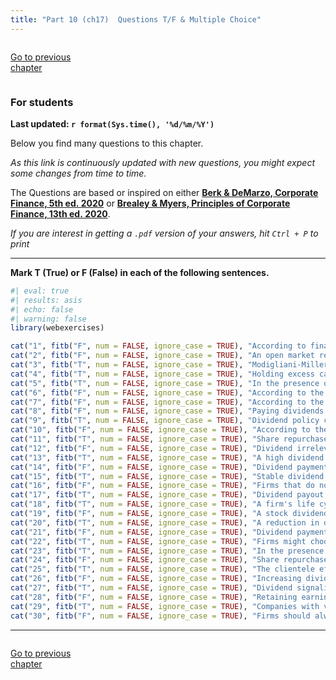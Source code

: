 ```yaml
---
title: "Part 10 (ch17)  Questions T/F & Multiple Choice"
---
```



::: {style="display: flex; justify-content: space-between; width: 100%;"}
[Go to previous chapter](p9tf.qmd){.btn .btn-primary role="button" data-toggle="tool" style="margin-right: 430px;"}
:::                
         

::: {.callout-warning}
### For students

**Last updated: `r format(Sys.time(), '%d/%m/%Y')`  **

Below you find many questions to this chapter. 

*As this link is continuously updated with new questions, you might expect some changes from time to time.*

The Questions are based or inspired on either [**Berk & DeMarzo, Corporate Finance, 5th ed. 2020**](https://www.amazon.com.br/Corporate-Finance-Global-Jonathan-Berk/dp/1292304154) or 
[**Brealey & Myers, Principles of Corporate Finance, 13th ed. 2020**](https://www.amazon.com.br/Principles-Corporate-Finance-Richard-Brealey/dp/1260565556/ref=sr_1_3?refinements=p_27%3ABrealey+Myers&s=books&sr=1-3).

*If you are interest in getting a `.pdf` version of your answers, hit `Ctrl + P` to print*

:::
___


**Mark T (True) or F (False) in each of the following sentences.**

::: {.webex-check .webex-box}

```r
#| eval: true
#| results: asis
#| echo: false
#| warning: false
library(webexercises)

cat("1", fitb("F", num = FALSE, ignore_case = TRUE), "According to financial theory, retaining earnings and not paying dividends is always the most value-maximizing approach for a company.", "\n\n")
cat("2", fitb("F", num = FALSE, ignore_case = TRUE), "An open market repurchase allows a company to buy back its own shares directly from shareholders at a specific price.", "\n\n")
cat("3", fitb("T", num = FALSE, ignore_case = TRUE), "Modigliani-Miller theorem suggests that dividend policy is irrelevant in a world of perfect capital markets, as it doesn't affect the overall value of the firm.", "\n\n")
cat("4", fitb("T", num = FALSE, ignore_case = TRUE), "Holding excess cash in a firm can lead to inefficiencies and agency costs, which may be reduced by paying out dividends or engaging in share repurchases.", "\n\n")
cat("5", fitb("T", num = FALSE, ignore_case = TRUE), "In the presence of asymmetric information between managers and shareholders, payout decisions may serve as signals of the firm's future prospects. Managers with better information may strategically set a firm's payout to communicate their private knowledge to the market.", "\n\n")
cat("6", fitb("F", num = FALSE, ignore_case = TRUE), "According to the dividend signaling hypothesis, when a company increases its dividend payments, it generally signals that it expects lower future earnings.", "\n\n")
cat("7", fitb("F", num = FALSE, ignore_case = TRUE), "According to the Modigliani-Miller theorem, in the absence of taxes, dividend policy has a significant impact on a firm's overall value.", "\n\n")
cat("8", fitb("F", num = FALSE, ignore_case = TRUE), "Paying dividends reduces a firm's retained earnings, but it does not affect its cash reserves.", "\n\n")
cat("9", fitb("T", num = FALSE, ignore_case = TRUE), "Dividend policy can signal management's confidence in the firm's future earnings to the market.", "\n\n")
cat("10", fitb("F", num = FALSE, ignore_case = TRUE), "According to the bird-in-the-hand theory, investors are indifferent between dividends and capital gains.", "\n\n")
cat("11", fitb("T", num = FALSE, ignore_case = TRUE), "Share repurchases can increase earnings per share (EPS) by reducing the number of shares outstanding.", "\n\n")
cat("12", fitb("F", num = FALSE, ignore_case = TRUE), "Dividend irrelevance theory states that the choice between paying dividends and retaining earnings affects a firm's stock price in a perfect market.", "\n\n")
cat("13", fitb("T", num = FALSE, ignore_case = TRUE), "A high dividend payout ratio can limit a firm's ability to reinvest in growth opportunities.", "\n\n")
cat("14", fitb("F", num = FALSE, ignore_case = TRUE), "Dividend payments are tax-deductible expenses for a firm.", "\n\n")
cat("15", fitb("T", num = FALSE, ignore_case = TRUE), "Stable dividend policies can attract investors seeking predictable income streams.", "\n\n")
cat("16", fitb("F", num = FALSE, ignore_case = TRUE), "Firms that do not pay dividends are always undervalued by the market.", "\n\n")
cat("17", fitb("T", num = FALSE, ignore_case = TRUE), "Dividend payout decisions can be influenced by the firm's target capital structure.", "\n\n")
cat("18", fitb("T", num = FALSE, ignore_case = TRUE), "A firm's life cycle stage can influence its dividend policy, with mature firms more likely to pay dividends than growth firms.", "\n\n")
cat("19", fitb("F", num = FALSE, ignore_case = TRUE), "A stock dividend increases the total value of a shareholder's investment.", "\n\n")
cat("20", fitb("T", num = FALSE, ignore_case = TRUE), "A reduction in dividend payments can signal financial distress to the market.", "\n\n")
cat("21", fitb("F", num = FALSE, ignore_case = TRUE), "Dividend payments have no impact on a firm's liquidity.", "\n\n")
cat("22", fitb("T", num = FALSE, ignore_case = TRUE), "Firms might choose to pay special dividends during periods of exceptionally high earnings or excess cash reserves.", "\n\n")
cat("23", fitb("T", num = FALSE, ignore_case = TRUE), "In the presence of agency costs, high dividend payouts can reduce the free cash flow available for managers to waste.", "\n\n")
cat("24", fitb("F", num = FALSE, ignore_case = TRUE), "Share repurchases and dividends are taxed the same way under all tax regimes.", "\n\n")
cat("25", fitb("T", num = FALSE, ignore_case = TRUE), "The clientele effect suggests that different groups of investors prefer different dividend policies.", "\n\n")
cat("26", fitb("F", num = FALSE, ignore_case = TRUE), "Increasing dividends always leads to a higher stock price.", "\n\n")
cat("27", fitb("T", num = FALSE, ignore_case = TRUE), "Dividend signaling hypothesis suggests that changes in dividend payments convey information about a firm's future prospects.", "\n\n")
cat("28", fitb("F", num = FALSE, ignore_case = TRUE), "Retaining earnings instead of paying dividends is always the best approach for maximizing firm value.", "\n\n")
cat("29", fitb("T", num = FALSE, ignore_case = TRUE), "Companies with volatile earnings may prefer to pay lower dividends to maintain flexibility.", "\n\n")
cat("30", fitb("F", num = FALSE, ignore_case = TRUE), "Firms should always distribute all their earnings as dividends.", "\n\n")
```

:::

                

        


___

<script src="https://giscus.app/client.js"
        data-repo="henriquecastror/EF_permanent"
        data-repo-id="R_kgDOLMIejg"
        data-category="General"
        data-category-id="DIC_kwDOLMIejs4Cc1yS"
        data-mapping="number"
        data-term="16"
        data-reactions-enabled="1"
        data-emit-metadata="0"
        data-input-position="bottom"
        data-theme="light"
        data-lang="en"
        crossorigin="anonymous"
        async>
</script>


::: {style="display: flex; justify-content: space-between; width: 100%;"}
[Go to previous chapter](p9tf.qmd){.btn .btn-primary role="button" data-toggle="tool" style="margin-right: 430px;"}
:::                
        
